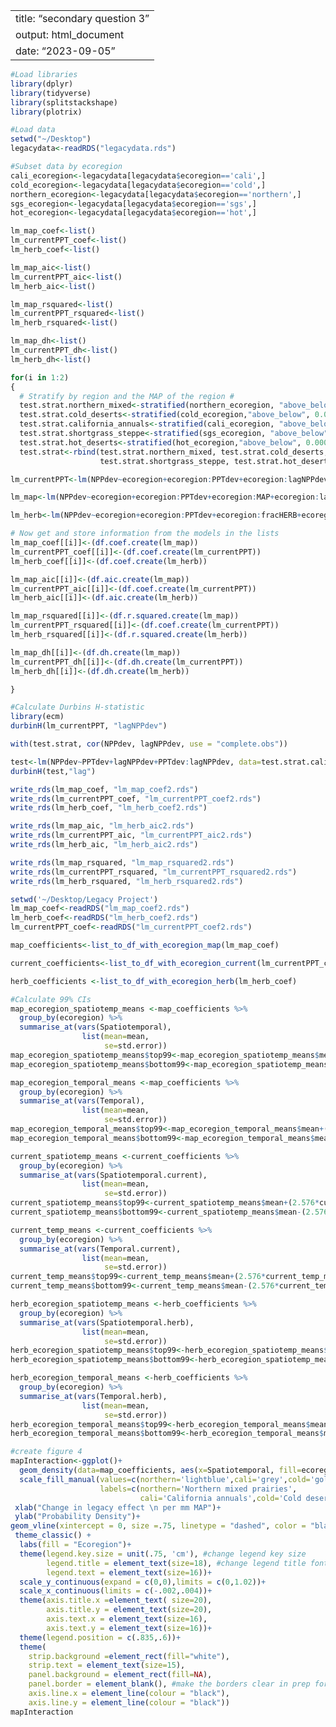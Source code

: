 
---
title: "secondary question 3"
output: html_document
date: "2023-09-05"
---
```r
#Load libraries
library(dplyr)
library(tidyverse)
library(splitstackshape)
library(plotrix)

#Load data
setwd("~/Desktop")
legacydata<-readRDS("legacydata.rds")
```

```r
#Subset data by ecoregion
cali_ecoregion<-legacydata[legacydata$ecoregion=='cali',]
cold_ecoregion<-legacydata[legacydata$ecoregion=='cold',]
northern_ecoregion<-legacydata[legacydata$ecoregion=='northern',]
sgs_ecoregion<-legacydata[legacydata$ecoregion=='sgs',]
hot_ecoregion<-legacydata[legacydata$ecoregion=='hot',]
```

```r
lm_map_coef<-list()
lm_currentPPT_coef<-list()
lm_herb_coef<-list()

lm_map_aic<-list()
lm_currentPPT_aic<-list()
lm_herb_aic<-list()

lm_map_rsquared<-list()
lm_currentPPT_rsquared<-list()
lm_herb_rsquared<-list()

lm_map_dh<-list()
lm_currentPPT_dh<-list()
lm_herb_dh<-list()
```


```r
for(i in 1:2)
{
  # Stratify by region and the MAP of the region #
  test.strat.northern_mixed<-stratified(northern_ecoregion, "above_below", 0.0001)
  test.strat.cold_deserts<-stratified(cold_ecoregion,"above_below", 0.0001)
  test.strat.california_annuals<-stratified(cali_ecoregion, "above_below", 0.0001)
  test.strat.shortgrass_steppe<-stratified(sgs_ecoregion, "above_below", 0.0001)
  test.strat.hot_deserts<-stratified(hot_ecoregion,"above_below", 0.0001)
  test.strat<-rbind(test.strat.northern_mixed, test.strat.cold_deserts, test.strat.california_annuals, 
                    test.strat.shortgrass_steppe, test.strat.hot_deserts)

lm_currentPPT<-lm(NPPdev~ecoregion+ecoregion:PPTdev+ecoregion:lagNPPdev+ecoregion:PPTdev:lagNPPdev, data=test.strat) 

lm_map<-lm(NPPdev~ecoregion+ecoregion:PPTdev+ecoregion:MAP+ecoregion:lagNPPdev+ecoregion:MAP:lagNPPdev, data=test.strat)  

lm_herb<-lm(NPPdev~ecoregion+ecoregion:PPTdev+ecoregion:fracHERB+ecoregion:lagNPPdev+ecoregion:fracHERB:lagNPPdev, data=test.strat)

# Now get and store information from the models in the lists 
lm_map_coef[[i]]<-(df.coef.create(lm_map))
lm_currentPPT_coef[[i]]<-(df.coef.create(lm_currentPPT))
lm_herb_coef[[i]]<-(df.coef.create(lm_herb))

lm_map_aic[[i]]<-(df.aic.create(lm_map))
lm_currentPPT_aic[[i]]<-(df.coef.create(lm_currentPPT))
lm_herb_aic[[i]]<-(df.aic.create(lm_herb))

lm_map_rsquared[[i]]<-(df.r.squared.create(lm_map))
lm_currentPPT_rsquared[[i]]<-(df.coef.create(lm_currentPPT))
lm_herb_rsquared[[i]]<-(df.r.squared.create(lm_herb))

lm_map_dh[[i]]<-(df.dh.create(lm_map))
lm_currentPPT_dh[[i]]<-(df.dh.create(lm_currentPPT))
lm_herb_dh[[i]]<-(df.dh.create(lm_herb))

}
```

```r
#Calculate Durbins H-statistic 
library(ecm)
durbinH(lm_currentPPT, "lagNPPdev")

```

```r
with(test.strat, cor(NPPdev, lagNPPdev, use = "complete.obs"))
```
```r
test<-lm(NPPdev~PPTdev+lagNPPdev+PPTdev:lagNPPdev, data=test.strat.california_annuals)
durbinH(test,"lag")
```


```r
write_rds(lm_map_coef, "lm_map_coef2.rds")
write_rds(lm_currentPPT_coef, "lm_currentPPT_coef2.rds")
write_rds(lm_herb_coef, "lm_herb_coef2.rds")

write_rds(lm_map_aic, "lm_herb_aic2.rds")
write_rds(lm_currentPPT_aic, "lm_currentPPT_aic2.rds")
write_rds(lm_herb_aic, "lm_herb_aic2.rds")

write_rds(lm_map_rsquared, "lm_map_rsquared2.rds")
write_rds(lm_currentPPT_rsquared, "lm_currentPPT_rsquared2.rds")
write_rds(lm_herb_rsquared, "lm_herb_rsquared2.rds")

setwd('~/Desktop/Legacy Project')
lm_map_coef<-readRDS("lm_map_coef2.rds")
lm_herb_coef<-readRDS("lm_herb_coef2.rds")
lm_currentPPT_coef<-readRDS("lm_currentPPT_coef2.rds")
```



```r
map_coefficients<-list_to_df_with_ecoregion_map(lm_map_coef)

current_coefficients<-list_to_df_with_ecoregion_current(lm_currentPPT_coef)

herb_coefficients <-list_to_df_with_ecoregion_herb(lm_herb_coef)
```



```r
#Calculate 99% CIs
map_ecoregion_spatiotemp_means <-map_coefficients %>%
  group_by(ecoregion) %>%
  summarise_at(vars(Spatiotemporal),
                list(mean=mean,
                     se=std.error))
map_ecoregion_spatiotemp_means$top99<-map_ecoregion_spatiotemp_means$mean+(2.576*map_ecoregion_spatiotemp_means$se)
map_ecoregion_spatiotemp_means$bottom99<-map_ecoregion_spatiotemp_means$mean-(2.576*map_ecoregion_spatiotemp_means$se)

map_ecoregion_temporal_means <-map_coefficients %>%
  group_by(ecoregion) %>%
  summarise_at(vars(Temporal),
                list(mean=mean,
                     se=std.error))
map_ecoregion_temporal_means$top99<-map_ecoregion_temporal_means$mean+(2.576*map_ecoregion_temporal_means$se)
map_ecoregion_temporal_means$bottom99<-map_ecoregion_temporal_means$mean-(2.576*map_ecoregion_temporal_means$se)

current_spatiotemp_means <-current_coefficients %>%
  group_by(ecoregion) %>%
  summarise_at(vars(Spatiotemporal.current),
                list(mean=mean,
                     se=std.error))
current_spatiotemp_means$top99<-current_spatiotemp_means$mean+(2.576*current_spatiotemp_means$se)
current_spatiotemp_means$bottom99<-current_spatiotemp_means$mean-(2.576*current_spatiotemp_means$se)

current_temp_means <-current_coefficients %>%
  group_by(ecoregion) %>%
  summarise_at(vars(Temporal.current),
                list(mean=mean,
                     se=std.error))
current_temp_means$top99<-current_temp_means$mean+(2.576*current_temp_means$se)
current_temp_means$bottom99<-current_temp_means$mean-(2.576*current_temp_means$se)

herb_ecoregion_spatiotemp_means <-herb_coefficients %>%
  group_by(ecoregion) %>%
  summarise_at(vars(Spatiotemporal.herb),
                list(mean=mean,
                     se=std.error))
herb_ecoregion_spatiotemp_means$top99<-herb_ecoregion_spatiotemp_means$mean+(2.576*herb_ecoregion_spatiotemp_means$se)
herb_ecoregion_spatiotemp_means$bottom99<-herb_ecoregion_spatiotemp_means$mean-(2.576*herb_ecoregion_spatiotemp_means$se)

herb_ecoregion_temporal_means <-herb_coefficients %>%
  group_by(ecoregion) %>%
  summarise_at(vars(Temporal.herb),
                list(mean=mean,
                     se=std.error))
herb_ecoregion_temporal_means$top99<-herb_ecoregion_temporal_means$mean+(2.576*herb_ecoregion_temporal_means$se)
herb_ecoregion_temporal_means$bottom99<-herb_ecoregion_temporal_means$mean-(2.576*herb_ecoregion_temporal_means$se)

```


```r
#create figure 4
mapInteraction<-ggplot()+
  geom_density(data=map_coefficients, aes(x=Spatiotemporal, fill=ecoregion,after_stat(scaled)),alpha=.4)+ 
  scale_fill_manual(values=c(northern='lightblue',cali='grey',cold='gold',hot='firebrick3',sgs='green4'),
                    labels=c(northern='Northern mixed prairies',
                             cali='California annuals',cold='Cold deserts',hot='Hot deserts',sgs='Shortgrass steppe'))+
 xlab("Change in legacy effect \n per mm MAP")+
 ylab("Probability Density")+
geom_vline(xintercept = 0, size =.75, linetype = "dashed", color = "black")+
 theme_classic() + 
  labs(fill = "Ecoregion")+
  theme(legend.key.size = unit(.75, 'cm'), #change legend key size
        legend.title = element_text(size=18), #change legend title font size
        legend.text = element_text(size=16))+ 
  scale_y_continuous(expand = c(0,0),limits = c(0,1.02))+
  scale_x_continuous(limits = c(-.002,.004))+
  theme(axis.title.x =element_text( size=20),
        axis.title.y = element_text(size=20),
        axis.text.x = element_text(size=16),
        axis.text.y = element_text(size=16))+
  theme(legend.position = c(.835,.6))+
  theme(
    strip.background =element_rect(fill="white"),
    strip.text = element_text(size=15),
    panel.background = element_rect(fill=NA),
    panel.border = element_blank(), #make the borders clear in prep for just have two axes
    axis.line.x = element_line(colour = "black"),
    axis.line.y = element_line(colour = "black"))
mapInteraction


```

